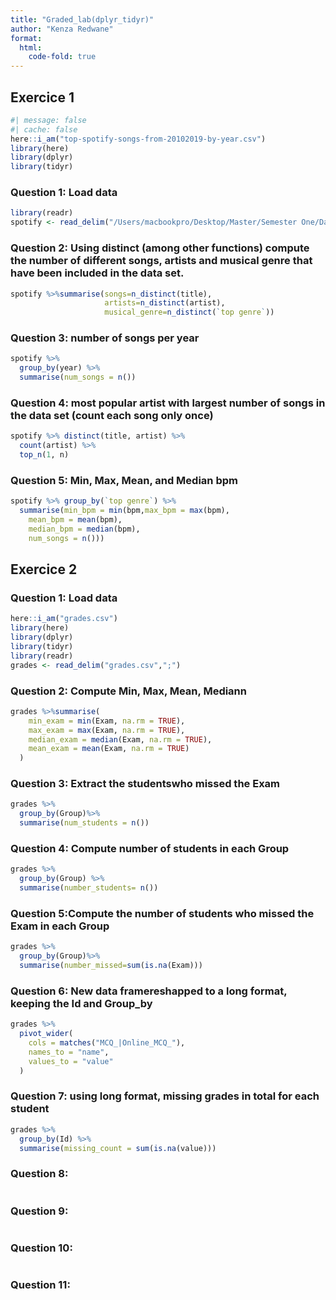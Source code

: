 ```yaml
---
title: "Graded_lab(dplyr_tidyr)"
author: "Kenza Redwane"
format: 
  html:
    code-fold: true
---
```


## Exercice 1

```r
#| message: false
#| cache: false
here::i_am("top-spotify-songs-from-20102019-by-year.csv")
library(here)
library(dplyr)
library(tidyr)
```
### Question 1: Load data
```r
library(readr)
spotify <- read_delim("/Users/macbookpro/Desktop/Master/Semester One/Data Management and Programming/dplyr_tidyr-graded.lab-/top-spotify-songs-from-20102019-by-year.csv",";")

```

### Question 2: Using distinct (among other functions) compute the number of different songs, artists and musical genre that have been included in the data set.
```r
spotify %>%summarise(songs=n_distinct(title),
                     artists=n_distinct(artist),
                     musical_genre=n_distinct(`top genre`))

```

### Question 3: number of songs per year
```r
spotify %>%
  group_by(year) %>%
  summarise(num_songs = n())
```

### Question 4:  most popular artist with largest number of songs in the data set (count each song only once)
```r
spotify %>% distinct(title, artist) %>%
  count(artist) %>%
  top_n(1, n)
```

### Question 5: Min,  Max, Mean, and Median bpm
```r
spotify %>% group_by(`top genre`) %>%
  summarise(min_bpm = min(bpm,max_bpm = max(bpm),
    mean_bpm = mean(bpm),
    median_bpm = median(bpm),
    num_songs = n()))

```

## Exercice 2

### Question 1: Load data 
```r
here::i_am("grades.csv")
library(here)
library(dplyr)
library(tidyr)
library(readr)
grades <- read_delim("grades.csv",";")
```


### Question 2: Compute Min, Max, Mean, Mediann
```r
grades %>%summarise(
    min_exam = min(Exam, na.rm = TRUE),
    max_exam = max(Exam, na.rm = TRUE),
    median_exam = median(Exam, na.rm = TRUE),
    mean_exam = mean(Exam, na.rm = TRUE)
  )

```

### Question 3: Extract the studentswho missed the Exam
```r
grades %>% 
  group_by(Group)%>%
  summarise(num_students = n())

```

### Question 4: Compute number of students in each Group
```r
grades %>%
  group_by(Group) %>%
  summarise(number_students= n())
```

### Question 5:Compute the number of students who missed the Exam in each Group
```r
grades %>%
  group_by(Group)%>%
  summarise(number_missed=sum(is.na(Exam)))
```

### Question 6: New data framereshapped to a long format, keeping the Id and Group_by
```r
grades %>%
  pivot_wider(
    cols = matches("MCQ_|Online_MCQ_"),
    names_to = "name",
    values_to = "value"
  )
```

### Question 7: using long format, missing grades in total for each student
```r
grades %>%
  group_by(Id) %>%
  summarise(missing_count = sum(is.na(value)))
```

### Question 8:
```r

```

### Question 9:
```r

```

### Question 10:
```r

```

### Question 11:
```r

```